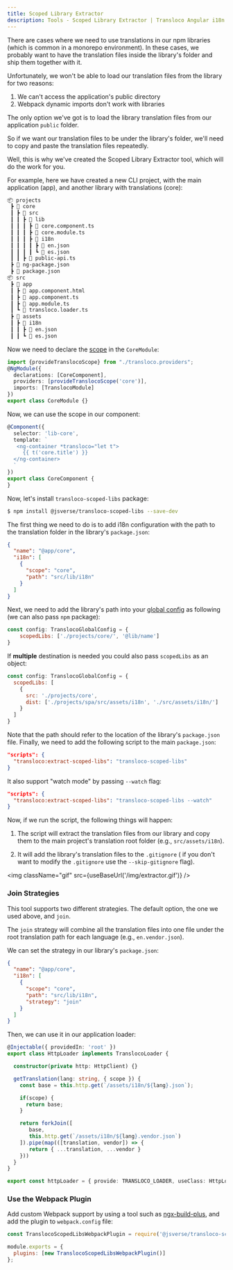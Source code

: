```yaml
---
title: Scoped Library Extractor
description: Tools - Scoped Library Extractor | Transloco Angular i18n
---
```


There are cases where we need to use translations in our npm libraries (which is common in a monorepo environment). In these cases, we probably want to have the translation files inside the library's folder and ship them together with it.

Unfortunately, we won't be able to load our translation files from the library for two reasons:

1. We can't access the application's public directory
2. Webpack dynamic imports don't work with libraries

The only option we've got is to load the library translation files from our application `public` folder.

So if we want our translation files to be under the library's folder, we'll need to copy and paste the translation files repeatedly.

Well, this is why we've created the Scoped Library Extractor tool, which will do the work for you.

For example, here we have created a new CLI project, with the main application (app), and another library with translations (core):

```bash
📦 projects
 ┣ 📂 core
 ┃ ┣ 📂 src
 ┃ ┃ ┣ 📂 lib
 ┃ ┃ ┃ ┣ 📜 core.component.ts
 ┃ ┃ ┃ ┣ 📜 core.module.ts
 ┃ ┃ ┃ ┣ 📂 i18n
 ┃ ┃ ┃ ┃ ┣ 📜 en.json
 ┃ ┃ ┃ ┃ ┗ 📜 es.json
 ┃ ┃ ┣ 📜 public-api.ts
 ┣ 📜 ng-package.json
 ┣ 📜 package.json
📦 src
 ┣ 📂 app
 ┃ ┣ 📜 app.component.html
 ┃ ┣ 📜 app.component.ts
 ┃ ┣ 📜 app.module.ts
 ┃ ┗ 📜 transloco.loader.ts
 ┣ 📂 assets
 ┃ ┣ 📂 i18n
 ┃ ┃ ┣ 📜 en.json
 ┃ ┃ ┗ 📜 es.json
```

Now we need to declare the [scope](../lazy-load/scope-configuration) in the `CoreModule`:

```ts title="core.module.ts"
import {provideTranslocoScope} from "./transloco.providers";
@NgModule({
  declarations: [CoreComponent],
  providers: [provideTranslocoScope('core')],
  imports: [TranslocoModule]
})
export class CoreModule {}
```

Now, we can use the scope in our component:

```ts title="lib-core.component.html"
@Component({
  selector: 'lib-core',
  template: `
   <ng-container *transloco="let t">
     {{ t('core.title') }}
  </ng-container>
  `
})
export class CoreComponent {
}
```

Now, let's install `transloco-scoped-libs` package:

 ```bash
 $ npm install @jsverse/transloco-scoped-libs --save-dev
 ```

The first thing we need to do is to add i18n configuration with the path to the translation folder in the library's `package.json`:

```json title="projects/core/package.json"
{
  "name": "@app/core",
  "i18n": [
    {
      "scope": "core",
      "path": "src/lib/i18n"
    }
  ]
}
```

Next, we need to add the library's path into your [global config](../getting-started/installation#transloco-global-config) as following (we can also pass `npm` package):
```js title="transloco.config.ts"
const config: TranslocoGlobalConfig = {
    scopedLibs: ['./projects/core/', '@lib/name']
}
```

If **multiple** destination is needed you could also pass `scopedLibs` as an object:
```js title="transloco.config.ts"
const config: TranslocoGlobalConfig = {
  scopedLibs: [
    {
      src: './projects/core',
      dist: ['./projects/spa/src/assets/i18n', './src/assets/i18n/']
    }
  ]
}
```

Note that the path should refer to the location of the library's `package.json` file.
Finally, we need to add the following script to the main `package.json`:

```json title="package.json"
"scripts": {
  "transloco:extract-scoped-libs": "transloco-scoped-libs"
}
```

It also support "watch mode" by passing `--watch` flag:
```json title="package.json"
"scripts": {
  "transloco:extract-scoped-libs": "transloco-scoped-libs --watch"
}
```

Now, if we run the script, the following things will happen:

1. The script will extract the translation files from our library and copy them to the main project's translation root folder (e.g., `src/assets/i18n`).

2. It will add the library's translation files to the `.gitignore` ( if you don't want to modify the `.gitignore` use the `--skip-gitignore` flag).

<img className="gif" src={useBaseUrl('/img/extractor.gif')} />

### Join Strategies

This tool supports two different strategies. The default option, the one we used above, and `join`.

The `join` strategy will combine all the translation files into one file under the root translation path for each language (e.g., `en.vendor.json`).

We can set the strategy in our library's `package.json`:

```json title="projects/core/package.json"
{
  "name": "@app/core",
  "i18n": [
    {
      "scope": "core",
      "path": "src/lib/i18n",
      "strategy": "join"
    }
  ]
}
```

Then, we can use it in our application loader:

```ts title="transloco-loader.ts"
@Injectable({ providedIn: 'root' })
export class HttpLoader implements TranslocoLoader {

  constructor(private http: HttpClient) {}

  getTranslation(lang: string, { scope }) {
    const base = this.http.get(`/assets/i18n/${lang}.json`);

    if(scope) {
      return base;
    }

    return forkJoin([
       base,
       this.http.get(`/assets/i18n/${lang}.vendor.json`)
    ]).pipe(map(([translation, vendor]) => {
       return { ...translation, ...vendor }
    }))
  }
}

export const httpLoader = { provide: TRANSLOCO_LOADER, useClass: HttpLoader };
```

### Use the Webpack Plugin
Add custom Webpack support by using a tool such as [ngx-build-plus](https://github.com/manfredsteyer/ngx-build-plus), and add the plugin to `webpack.config` file:

```js title="webpack.config.js"
const TranslocoScopedLibsWebpackPlugin = require('@jsverse/transloco-scoped-libs/webpack');

module.exports = {
  plugins: [new TranslocoScopedLibsWebpackPlugin()]
};
```


